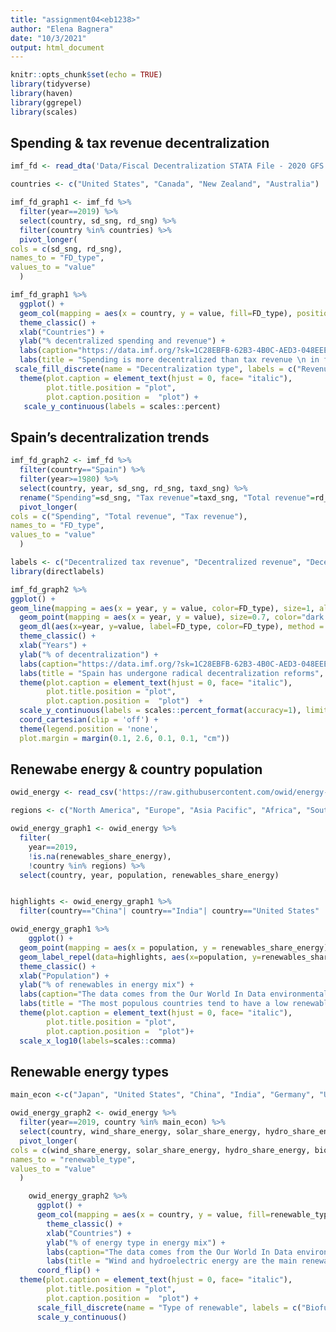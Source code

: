 ```yaml
---
title: "assignment04<eb1238>"
author: "Elena Bagnera"
date: "10/3/2021"
output: html_document
---
```


```r
knitr::opts_chunk$set(echo = TRUE)
library(tidyverse)
library(haven)
library(ggrepel)
library(scales)
```

## Spending & tax revenue decentralization

```r
imf_fd <- read_dta('Data/Fiscal Decentralization STATA File - 2020 GFS Database Vintage.dta') 

```

```r

countries <- c("United States", "Canada", "New Zealand", "Australia")

imf_fd_graph1 <- imf_fd %>%
  filter(year==2019) %>%
  select(country, sd_sng, rd_sng) %>%
  filter(country %in% countries) %>%
  pivot_longer(
cols = c(sd_sng, rd_sng),
names_to = "FD_type",
values_to = "value"
  )
```

```r

imf_fd_graph1 %>% 
  ggplot() +
  geom_col(mapping = aes(x = country, y = value, fill=FD_type), position="dodge")+
  theme_classic() + 
  xlab("Countries") + 
  ylab("% decentralized spending and revenue") +
  labs(caption="https://data.imf.org/?sk=1C28EBFB-62B3-4B0C-AED3-048EEEBB684F") +
  labs(title = "Spending is more decentralized than tax revenue \n in former colonies of the British Empire", subtitle="IMF fiscal Decentralization Database, 2019") +
 scale_fill_discrete(name = "Decentralization type", labels = c("Revenue decentralization", "Spending decentralization")) +
  theme(plot.caption = element_text(hjust = 0, face= "italic"), 
        plot.title.position = "plot", 
        plot.caption.position =  "plot") +
   scale_y_continuous(labels = scales::percent)

```

## Spain's decentralization trends  

```r
imf_fd_graph2 <- imf_fd %>%
  filter(country=="Spain") %>%
  filter(year>=1980) %>%
  select(country, year, sd_sng, rd_sng, taxd_sng) %>%
  rename("Spending"=sd_sng, "Tax revenue"=taxd_sng, "Total revenue"=rd_sng) %>%
  pivot_longer(
cols = c("Spending", "Total revenue", "Tax revenue"),
names_to = "FD_type",
values_to = "value"
  ) 

```

```r

labels <- c("Decentralized tax revenue", "Decentralized revenue", "Decentralized spending")
library(directlabels)

imf_fd_graph2 %>% 
ggplot() +
geom_line(mapping = aes(x = year, y = value, color=FD_type), size=1, alpha= 0.8) +
  geom_point(mapping = aes(x = year, y = value), size=0.7, color="dark blue") + 
  geom_dl(aes(x=year, y=value, label=FD_type, color=FD_type), method = list(dl.trans(x = x + .3), "last.bumpup")) +
  theme_classic() + 
  xlab("Years") + 
  ylab("% of decentralization") +
  labs(caption="https://data.imf.org/?sk=1C28EBFB-62B3-4B0C-AED3-048EEEBB684F") +
  labs(title = "Spain has undergone radical decentralization reforms", subtitle="IMF Fiscal Decentralization databse, 1980-2019", fill="") +
  theme(plot.caption = element_text(hjust = 0, face= "italic"), 
        plot.title.position = "plot", 
        plot.caption.position =  "plot")  +
  scale_y_continuous(labels = scales::percent_format(accuracy=1), limits=c(0, 0.5)) +
  coord_cartesian(clip = 'off') +
  theme(legend.position = 'none',
  plot.margin = margin(0.1, 2.6, 0.1, 0.1, "cm"))

```


## Renewabe energy & country population

```r
owid_energy <- read_csv('https://raw.githubusercontent.com/owid/energy-data/master/owid-energy-data.csv') 
```

```r

regions <- c("North America", "Europe", "Asia Pacific", "Africa", "South & Central America", "Other South America", "Other North America", "Other Asia & Pacific", "Europe (other)", "Other Southern Africa", "Other Northern Africa", "Other South America", "Other Southern Africa", "World")

owid_energy_graph1 <- owid_energy %>%
  filter(
    year==2019, 
    !is.na(renewables_share_energy),
    !country %in% regions) %>%
  select(country, year, population, renewables_share_energy) 


highlights <- owid_energy_graph1 %>%
  filter(country=="China"| country=="India"| country=="United States" | country=="Russia"| country=="Brazil"| country=="Pakistan"| country=="Bangladesh" | country=="Indonesia")


```


```r
owid_energy_graph1 %>%
    ggplot() +
  geom_point(mapping = aes(x = population, y = renewables_share_energy), size=1.5, color="dark green") +
  geom_label_repel(data=highlights, aes(x=population, y=renewables_share_energy, label=country), size=3, box.padding = 0.5, max.overlaps=Inf) + 
  theme_classic() + 
  xlab("Population") + 
  ylab("% of renewables in energy mix") +
  labs(caption="The data comes from the Our World In Data environmental database:\nhttps://ourworldindata.org/renewable-energy") +
  labs(title = "The most populous countries tend to have a low renewable levels in energy mix", subtitle="Our World in Data (2019)", fill="") +
  theme(plot.caption = element_text(hjust = 0, face= "italic"), 
        plot.title.position = "plot", 
        plot.caption.position =  "plot")+
  scale_x_log10(labels=scales::comma)

```

## Renewable energy types

```r
main_econ <-c("Japan", "United States", "China", "India", "Germany", "United Kingdom")

owid_energy_graph2 <- owid_energy %>%
  filter(year==2019, country %in% main_econ) %>%
  select(country, wind_share_energy, solar_share_energy, hydro_share_energy, biofuel_share_energy, other_renewables_share_energy) %>%
  pivot_longer(
cols = c(wind_share_energy, solar_share_energy, hydro_share_energy, biofuel_share_energy, other_renewables_share_energy),
names_to = "renewable_type",
values_to = "value"
  ) 

```
    
```r
    
    owid_energy_graph2 %>%
      ggplot() +
      geom_col(mapping = aes(x = country, y = value, fill=renewable_type), position="dodge") +
        theme_classic() + 
        xlab("Countries") + 
        ylab("% of energy type in energy mix") +
        labs(caption="The data comes from the Our World In Data environmental database:\nhttps://ourworldindata.org/renewable-energy") +
        labs(title = "Wind and hydroelectric energy are the main renewables in largest economies", subtitle="Our World in Data, 2019") +
      coord_flip() +
  theme(plot.caption = element_text(hjust = 0, face= "italic"), 
        plot.title.position = "plot", 
        plot.caption.position =  "plot") +
      scale_fill_discrete(name = "Type of renewable", labels = c("Biofuel", "Hydroelectric", "Other", "Solar", "Wind")) +
      scale_y_continuous()
```
